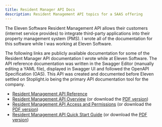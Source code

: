 ```yaml
---
title: Resident Manager API Docs
description: Resident Management API topics for a SAAS offering
---
```


The Eleven Software Resident Management API allows their customers (internet service provides) to
integrate third-party applications into their property management system (PMS). I wrote all of the
documentation for this software while I was working at Eleven Software.

The following links are publicly available documentation for some of the Resident Manager API
documentation I wrote while at Eleven Software. The API reference documentation was written in the
Swagger Editor (manually editing a YAML file), displayed in Swagger UI and followed the OpenAPI
Specification (OAS). This API was created and documented before Eleven settled on Stoplight.io being
the primary API documentation tool for the company.

* [Resident Management API Reference](https://api.11os.com/v2#/)
* [Resident Management API Overview](https://help.elevensoftware.com/hc/en-us/articles/4413314837133)
  (or download the [PDF version](/src/assets/Holden_Hewett_Resident_Management_API_Overview))
* [Resident Management API Access and Permissions](https://help.elevensoftware.com/hc/en-us/articles/4412018437773)
  (or download the [PDF version](/src/assets/Holden_Hewett_Resident_Management_API_Access_Permissions))
* [Resident Management API Quick Start Guide](https://help.elevensoftware.com/hc/en-us/articles/4412588791693)
  (or download the [PDF version](/src/assets/Holden_Hewett_Resident_Management_API_Quick_Start))
